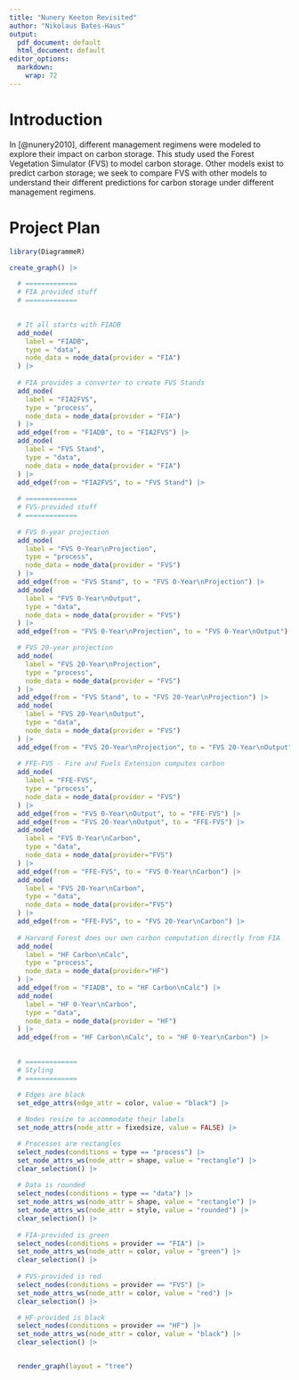 ```yaml
---
title: "Nunery Keeton Revisited"
author: "Nikolaus Bates-Haus"
output:
  pdf_document: default
  html_document: default
editor_options:
  markdown:
    wrap: 72
---
```


# Introduction

In [@nunery2010], different management regimens were modeled to explore
their impact on carbon storage. This study used the Forest Vegetation
Simulator (FVS) to model carbon storage. Other models exist to predict
carbon storage; we seek to compare FVS with other models to understand
their different predictions for carbon storage under different
management regimens.

# Project Plan
```r
library(DiagrammeR)

create_graph() |>

  # =============
  # FIA provided stuff
  # =============

  
  # It all starts with FIADB
  add_node(
    label = "FIADB",
    type = "data",
    node_data = node_data(provider = "FIA")
  ) |>
  
  # FIA provides a converter to create FVS Stands
  add_node(
    label = "FIA2FVS",
    type = "process",
    node_data = node_data(provider = "FIA")
  ) |>
  add_edge(from = "FIADB", to = "FIA2FVS") |>
  add_node(
    label = "FVS Stand",
    type = "data",
    node_data = node_data(provider = "FIA")
  ) |>
  add_edge(from = "FIA2FVS", to = "FVS Stand") |>
  
  # =============
  # FVS-provided stuff
  # =============
  
  # FVS 0-year projection
  add_node(
    label = "FVS 0-Year\nProjection",
    type = "process",
    node_data = node_data(provider = "FVS")
  ) |>
  add_edge(from = "FVS Stand", to = "FVS 0-Year\nProjection") |>
  add_node(
    label = "FVS 0-Year\nOutput",
    type = "data",
    node_data = node_data(provider = "FVS")
  ) |>
  add_edge(from = "FVS 0-Year\nProjection", to = "FVS 0-Year\nOutput") |>

  # FVS 20-year projection
  add_node(
    label = "FVS 20-Year\nProjection",
    type = "process",
    node_data = node_data(provider = "FVS")
  ) |>
  add_edge(from = "FVS Stand", to = "FVS 20-Year\nProjection") |>
  add_node(
    label = "FVS 20-Year\nOutput",
    type = "data",
    node_data = node_data(provider = "FVS")
  ) |>
  add_edge(from = "FVS 20-Year\nProjection", to = "FVS 20-Year\nOutput") |>
  
  # FFE-FVS - Fire and Fuels Extension computes carbon
  add_node(
    label = "FFE-FVS",
    type = "process",
    node_data = node_data(provider = "FVS")
  ) |>
  add_edge(from = "FVS 0-Year\nOutput", to = "FFE-FVS") |>
  add_edge(from = "FVS 20-Year\nOutput", to = "FFE-FVS") |>
  add_node(
    label = "FVS 0-Year\nCarbon",
    type = "data",
    node_data = node_data(provider="FVS")
  ) |>
  add_edge(from = "FFE-FVS", to = "FVS 0-Year\nCarbon") |>
  add_node(
    label = "FVS 20-Year\nCarbon",
    type = "data",
    node_data = node_data(provider="FVS")
  ) |>
  add_edge(from = "FFE-FVS", to = "FVS 20-Year\nCarbon") |>
  
  # Harvard Forest does our own carbon computation directly from FIA
  add_node(
    label = "HF Carbon\nCalc",
    type = "process",
    node_data = node_data(provider="HF")
  ) |>
  add_edge(from = "FIADB", to = "HF Carbon\nCalc") |>
  add_node(
    label = "HF 0-Year\nCarbon",
    type = "data",
    node_data = node_data(provider = "HF")
  ) |>
  add_edge(from = "HF Carbon\nCalc", to = "HF 0-Year\nCarbon") |>
  

  # =============
  # Styling
  # =============

  # Edges are black
  set_edge_attrs(edge_attr = color, value = "black") |>
  
  # Nodes resize to accommodate their labels
  set_node_attrs(node_attr = fixedsize, value = FALSE) |>

  # Processes are rectangles
  select_nodes(conditions = type == "process") |>
  set_node_attrs_ws(node_attr = shape, value = "rectangle") |>
  clear_selection() |>
  
  # Data is rounded
  select_nodes(conditions = type == "data") |>
  set_node_attrs_ws(node_attr = shape, value = "rectangle") |>
  set_node_attrs_ws(node_attr = style, value = "rounded") |>
  clear_selection() |>
  
  # FIA-provided is green
  select_nodes(conditions = provider == "FIA") |>
  set_node_attrs_ws(node_attr = color, value = "green") |>
  clear_selection() |>
  
  # FVS-provided is red
  select_nodes(conditions = provider == "FVS") |>
  set_node_attrs_ws(node_attr = color, value = "red") |>
  clear_selection() |>

  # HF-provided is black
  select_nodes(conditions = provider == "HF") |>
  set_node_attrs_ws(node_attr = color, value = "black") |>
  clear_selection() |>


  render_graph(layout = "tree")
```

